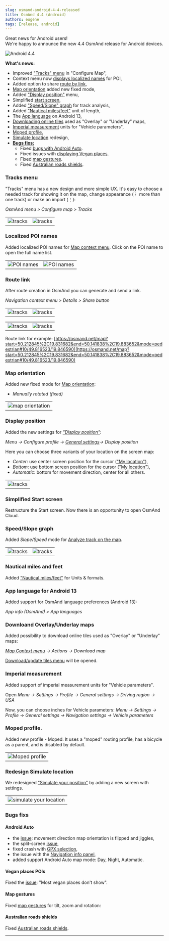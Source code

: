 ```yaml
---
slug: osmand-android-4-4-released
title: OsmAnd 4.4 (Android)
authors: eugene
tags: [release, android]
---
```



Great news for Android users!  
We're happy to announce the new 4.4 OsmAnd release for Android devices. 

![Android 4.4](./android_4_4.png)

<!--truncate-->

**What's news:**

* Improved ["Tracks" menu](#tracks-menu) in "Configure Map",
* Context menu now [displays localized names](#localized-poi-names) for POI,
* Added option to share [route by link](#route-link),
* [Map orientation](#map-orientation) added new fixed mode,
* Added ["Display position"](#display-position) menu,
* Simplified [start screen](#simplified-start-screen),
* Added ["Speed/Slope" graph](#speedslope-graph) for track analysis,
* Added ["Nautical miles/feet"](#nautical-miles-and-feet) unit of length,
* The [App language](#app-language-for-android-13) on Android 13,
* [Downloading online tiles](#downloand-overlayunderlay-maps) used as "Overlay" or "Underlay" maps,
* [Imperial measurement](#imperial-measurement) units for "Vehicle parameters",
* [Moped profile](#moped-profile),
* [Simulate location](#redesign-simulate-location) redesign,
* [**Bugs fixs:**](#bugs-fixs)
  * Fixed [bugs with Android Auto](#android-auto).
  * Fixed issues with [displaying Vegan places](#vegan-places-pois).
  * Fixed [map gestures](#map-gestures).
  * Fixed [Australian roads shields](#australian-roads-shields).


### Tracks menu

"Tracks" menu has a new design and more simple UX. It's easy to choose a needed track for showing it on the map, change appearance (&#8942; more than one track) or make an import (&#8942;):

_OsmAnd menu > Configure map > Tracks_

<table class="blogimage">
  <tr>
    <td><img src={require('@site/blog/2023-04-01-android-4-4/tracks_menu.png').default} alt="tracks"/></td>
    <td><img src={require('@site/blog/2023-04-01-android-4-4/tracks_menu_1.png').default} alt="tracks"/></td>
    </tr>
</table> 

### Localized POI names

Added localized POI names for [Map context menu](https://osmand.net/docs/user/map/map-context-menu.md#alternative-names). Click on the POI name to open the full name list.

<table class="blogimage">
  <tr>
    <td><img src={require('@site/static/img/map/alternative_names_andr_1.png').default} alt="POI names"/></td>
    <td><img src={require('@site/static/img/map/alternative_names_andr.png').default} alt="POI names"/></td>
    </tr>
</table> 

### Route link

After route creation in OsmAnd you can generate and send a link.

_Navigation context menu > Details > Share button_

<table class="blogimage">
  <tr>
    <td><img src={require('@site/blog/2023-04-01-android-4-4/nav_link.png').default} alt="tracks"/></td>
    <td><img src={require('@site/blog/2023-04-01-android-4-4/nav_link_1.png').default} alt="tracks"/></td>
    </tr>
</table> 


<table class="blogimage">
  <tr>
    <td><img src={require('@site/blog/2023-04-01-android-4-4/nav_link_2.png').default} alt="tracks"/></td>
    <td><img src={require('@site/blog/2023-04-01-android-4-4/nav_link_3.png').default} alt="tracks"/></td>
    </tr>
</table> 

Route link for example:  [https://osmand.net/map?start=50.212845%2C19.831682&end=50.141838%2C19.883652&mode=pedestrian#10/49.816523/19.846590](https://osmand.net/map?start=50.212845%2C19.831682&end=50.141838%2C19.883652&mode=pedestrian#10/49.816523/19.846590)


### Map orientation 

Added new fixed mode for [Map orientation](https://osmand.net/docs/user/map/interact-with-map.md#map-orientation-modes):

- _Manually rotated (fixed)_ 

<table class="blogimage">
  <tr>
    <td><img src={require('@site/blog/2023-04-01-android-4-4/map-orientation.png').default} alt="map orientation"/></td>
    </tr>
</table> 

### Display position

Added the new settings for [_"Display position"_](https://osmand.net/docs/user/map/interact-with-map.md#map-orientation--compass):

_Menu → Configure profile → [General settings](https://osmand.net/docs/user/personal/profiles.md#appearance)→ Display position_

Here you can choose three variants of your location on the screen map:

- _Center_: use center screen position for the cursor (["My location"](https://osmand.net/docs/user/map/interact-with-map.md#my-location-and-zoom)),
- _Bottom_: use bottom screen position for the cursor (["My location"](https://osmand.net/docs/user/map/interact-with-map.md#my-location-and-zoom)),
- _Automatic_: bottom for movement direction, center for all others.

<table class="blogimage">
  <tr>
    <td><img src={require('@site/blog/2023-04-01-android-4-4/display_position.png').default} alt="tracks"/></td>
    </tr>
</table> 

### Simplified Start screen

Restructure the Start screen. Now there is an opportunity to open OsmAnd Cloud.


### Speed/Slope graph

Added _Slope/Speed_ mode for [Analyze track on the map](https://osmand.net/docs/user/map/tracks-on-map.md#analyze-track-on-map).

<table class="blogimage">
  <tr>
    <td><img src={require('@site/blog/2023-04-01-android-4-4/tracks_graph.png').default} alt="tracks"/></td>
    <td><img src={require('@site/blog/2023-04-01-android-4-4/track_graph_1.png').default} alt="tracks"/></td>
    </tr>
</table> 

### Nautical miles and feet

Added ["Nautical miles/feet"](https://osmand.net/docs/user/personal/profiles.md#units--formats) for Units & formats.

### App language for Android 13

Added support for OsmAnd language preferences (Android 13):

_App info (OsmAnd) > App languages_

### Downloand Overlay/Underlay maps

Added possibility to download online tiles used as "Overlay" or "Underlay" maps:

_[Map Context menu](https://osmand.net/docs/user/map/map-context-menu#update--download-online-maps) → Actions → Download map_

[Download/update tiles menu](https://osmand.net/docs/user/map/raster-maps#download--update-tiles) will be opened.

### Imperial measurement

Added support of imperial measurement units for "Vehicle parameters".

Open _Menu → Settings → Profile → General settings → Driving region → USA_

Now, you can choose inches for Vehicle parameters: _Menu → Settings → Profile → General settings → Navigation settings → Vehicle parameters_

### Moped profile.

Added new profile - Moped. It uses a "moped" routing profile, has a bicycle as a parent, and is disabled by default.

<table class="blogimage">
  <tr>
    <td><img src={require('@site/blog/2023-04-01-android-4-4/moped.png').default} alt="Moped profile"/></td>
    </tr>
</table> 

### Redesign Simulate location

We redesigned ["Simulate your position"](https://osmand.net/docs/user/plugins/development.md#plugin-settings) by adding a new screen with settings.

<table class="blogimage">
  <tr>
    <td><img src={require('@site/blog/2023-04-01-android-4-4/simulate_location.png').default} alt="simulate your location"/></td>
    </tr>
</table> 

### Bugs fixs

#### Android Auto

- the [issue](https://github.com/osmandapp/OsmAnd/issues/16041): movement direction map orientation is flipped and jiggles,
- the split-screen [issue](https://github.com/osmandapp/OsmAnd/issues/16456),
- fixed crash with [GPX selection](https://github.com/orgs/osmandapp/projects/19/views/4?pane=issue&itemId=18983833),
- the issue with the [Navigation info panel](https://github.com/osmandapp/OsmAnd/pull/16244),
- added support Android Auto map mode: Day, Night, Automatic.

#### Vegan places POIs

Fixed the [issue](https://github.com/osmandapp/OsmAnd/issues/15426): "Most vegan places don't show".

#### Map gestures

Fixed [map gestures](https://github.com/osmandapp/OsmAnd/issues/15931) for tilt, zoom and rotation: 

#### Australian roads shields

Fixed [Australian roads shields](https://github.com/osmandapp/OsmAnd/issues/16568).

_________________________________________________

<LinksSocial/>
<LinksTelegram/>
<AndroidStore/>
